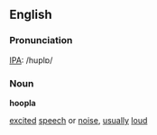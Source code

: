 ==English==
===Pronunciation===
[[IPA]]: /huplɒ/

===Noun===
'''hoopla'''

[[excite|excited]] [[speech]] or [[noise]], [[usual|usually]] [[loud]]
